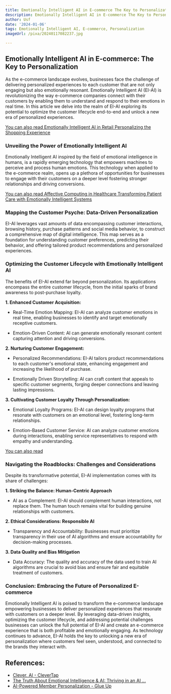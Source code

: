 ```yaml
---
title: Emotionally Intelligent AI in E-commerce The Key to Personalization
description: Emotionally Intelligent AI in E-commerce The Key to Personalization
author: Usf
date: '2024-01-06'
tags: Emotionally Intelligent AI, E-commerce, Personalization
imageUrl: /pixa/20240117082237.jpg

---
```

## **Emotionally Intelligent AI in E-commerce: The Key to  Personalization**

As the e-commerce landscape evolves, businesses face  the challenge of delivering personalized experiences to each customer that are not only engaging but also emotionally resonant. Emotionally Intelligent AI (EI-AI) is revolutionizing the way e-commerce companies connect with their customers by enabling them  to understand and respond to their emotions in real time. In this article we delve into the realm of  EI-AI  exploring its potential to optimize the customer lifecycle end-to-end and unlock a new era of personalized experiences.

[You can also read Emotionally  Intelligent AI in Retail Personalizing the Shopping Experience](Emotionally%20Intelligent%20AI%20in%20Retail%20Personalizing%20the%20Shopping%20Experience)


### **Unveiling the Power of Emotionally Intelligent AI**

Emotionally Intelligent AI inspired by the field of emotional intelligence in humans, is a rapidly emerging technology that empowers machines to perceive and process human  emotions. This technology when applied to the e-commerce realm, opens up  a plethora of opportunities for businesses to  engage with their customers on a deeper level fostering stronger relationships and driving conversions.

[You can also  read Affective Computing in  Healthcare Transforming Patient Care with  Emotionally Intelligent Systems](Affective%20Computing%20in%20Healthcare%20Transforming%20Patient%20Care%20with%20Emotionally%20Intelligent%20Systems)


### **Mapping the Customer  Psyche: Data-Driven Personalization**

EI-AI leverages vast amounts of data  encompassing customer interactions, browsing history, purchase patterns and social media behavior, to construct a comprehensive map of digital intelligence. This map serves  as a foundation for understanding customer preferences, predicting their behavior, and offering tailored product recommendations and  personalized experiences.

###  **Optimizing the Customer Lifecycle with Emotionally Intelligent AI**

The benefits of EI-AI extend  far beyond personalization. Its applications  encompass the entire customer lifecycle, from the initial sparks  of brand awareness to post-purchase loyalty.

**1. Enhanced Customer Acquisition:**

- Real-Time Emotion Mapping: EI-AI  can  analyze customer emotions in real time, enabling businesses to identify and target emotionally receptive customers.


-  Emotion-Driven Content: AI can generate emotionally resonant  content capturing attention and  driving conversions.


**2. Nurturing Customer Engagement:**

- Personalized Recommendations: EI-AI tailors product recommendations  to each customer's emotional state, enhancing engagement and increasing the  likelihood of purchase.


- Emotionally Driven Storytelling:  AI can craft content that appeals  to specific customer segments, forging  deeper connections and leaving lasting  impressions.


**3. Cultivating Customer Loyalty Through Personalization:**

- Emotional Loyalty Programs: EI-AI can design loyalty programs  that resonate with customers on an emotional level, fostering long-term relationships.


- Emotion-Based Customer Service: AI can analyze customer emotions during interactions, enabling service representatives to respond with empathy and understanding.


[You can also read ]()


### **Navigating the Roadblocks:  Challenges  and  Considerations**

Despite its  transformative potential, EI-AI implementation comes with  its share of challenges:

**1. Striking the Balance:  Human-Centric Approach**

- AI as  a Complement: EI-AI should complement human interactions, not replace them. The human touch remains vital for building genuine relationships  with customers.


**2. Ethical Considerations: Responsible AI**

- Transparency and Accountability: Businesses must prioritize transparency in their  use of AI algorithms and ensure accountability for decision-making processes.


**3. Data Quality  and Bias Mitigation**

- Data Accuracy: The quality and accuracy of the data used to train AI algorithms are crucial to avoid bias and ensure fair and  equitable  treatment  of customers.


### **Conclusion: Embracing the Future of Personalized E-commerce**

Emotionally Intelligent  AI is poised to transform the  e-commerce landscape  empowering businesses  to deliver  personalized experiences that resonate  with  customers on a deeper level. By leveraging data-driven insights, optimizing  the customer lifecycle, and addressing potential challenges businesses can unlock the full potential of EI-AI and create an e-commerce experience that is both profitable and  emotionally  engaging. As technology continues  to advance, EI-AI holds the key to unlocking a new era of personalization where customers feel seen, understood, and connected to the  brands they interact with.

## References:
- [Clever. AI - CleverTap](https://clevertap.com/ai/)
- [The Truth About Emotional Intelligence & AI: Thriving in an AI ...](https://www.linkedin.com/pulse/truth-emotional-intelligence-ai-thriving-ai-powered-d-reece-pcc)
- [AI-Powered Member Personalization - Glue Up](https://www.glueup.com/blog/ai-member-personalization)

